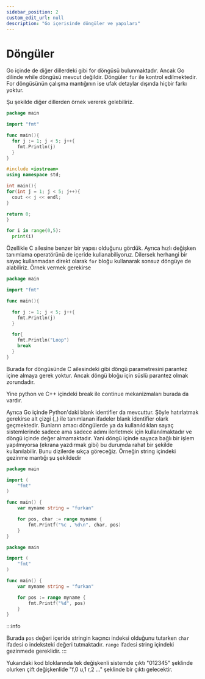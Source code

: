 ```yaml
---
sidebar_position: 2
custom_edit_url: null
description: "Go içerisinde döngüler ve yapıları"
---
```


# Döngüler

Go içinde de diğer dillerdeki gibi for döngüsü bulunmaktadır. Ancak Go dilinde while döngüsü mevcut değildir. Döngüler `for` ile kontrol edilmektedir. For döngüsünün çalışma mantığının ise ufak detaylar dışında hiçbir farkı yoktur. 

Şu şekilde diğer dillerden örnek vererek gelebiliriz.


<Tabs>
  <TabItem value="go" label="Go" default>

```go 
package main

import "fmt"

func main(){
  for j := 1; j < 5; j++{
    fmt.Println(j)
  }
}
```
</TabItem>
<TabItem value="cpp" label="C++">

```cpp
#include <iostream>
using namespace std;

int main(){
for(int j = 1; j < 5; j++){
  cout << j << endl;
}

return 0;
}
```

</TabItem>
<TabItem value="python" label="Python">

```py
for i in range(0,5):
  print(i)
```

</TabItem>
</Tabs>

Özellikle C ailesine benzer bir yapısı olduğunu gördük. Ayrıca hızlı değişken tanımlama operatörünü de içeride kullanabiliyoruz. Dilersek herhangi bir sayaç kullanmadan direkt olarak `for` bloğu kullanarak sonsuz döngüye de alabiliriz. Örnek vermek gerekirse 

```go
package main

import "fmt"

func main(){

  for j := 1; j < 5; j++{
    fmt.Println(j)
  }

  for{
    fmt.Println("Loop")
    break
  }
}
```


Burada for döngüsünde C ailesindeki gibi döngü parametresini parantez içine almaya gerek yoktur. Ancak döngü bloğu için süslü parantez olmak zorundadır.

Yine python ve C++ içindeki break ile continue mekanizmaları burada da vardır.

Ayrıca Go içinde Python'daki blank identifier da mevcuttur. Şöyle hatırlatmak gerekirse alt çizgi (_) ile tanımlanan ifadeler blank identifier olark geçmektedir. Bunların amacı döngülerde ya da kullanıldıkları sayaç sistemlerinde sadece ama sadece adımı ilerletmek için kullanılmaktadır ve döngü içinde değer almamaktadır. Yani döngü içinde sayaca bağlı bir işlem yapılmıyorsa (ekrana yazdırmak gibi) bu durumda rahat bir şekilde kullanılabilir. Bunu dizilerde sıkça göreceğiz. Örneğin string içindeki gezinme mantığı şu şekildedir

<Tabs>
  <TabItem value="string" label="Çift Değişkenli" default>

```go
package main

import (
	"fmt"
)

func main() {
	var myname string = "furkan"

	for pos, char := range myname {
		fmt.Printf("%c , %d\n", char, pos)
	}
}
```

  </TabItem>
  <TabItem value="nonstring" label="Tek Değişkenli">

```go
package main

import (
	"fmt"
)

func main() {
	var myname string = "furkan"

	for pos := range myname {
		fmt.Printf("%d", pos)
	}
}
```

  </TabItem>
</Tabs>


:::info 

Burada `pos` değeri içeride stringin kaçıncı indeksi olduğunu tutarken `char` ifadesi o indeksteki değeri tutmaktadır. `range` ifadesi string içindeki gezinmede gereklidir.
:::

Yukarıdaki kod bloklarında tek değişkenli sistemde çıktı "012345" şeklinde olurken çift değişkenlide "f,0 u,1 r,2 ..." şeklinde bir çıktı gelecektir.
